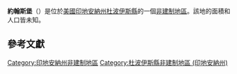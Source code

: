 {{noteTA
|G1=USState
|G2=地名
|G3=Unit
}}
{{Infobox settlement
|official_name            = 約翰斯堡
|native_name = Johnsburg
|settlement_type          = [[非建制地區|非建制地區]]
|image_skyline            = 
|imagesize                = 
|pushpin_map              = USA Indiana
|pushpin_label            = 約翰斯堡
|pushpin_label_position   = top
|pushpin_map_caption      = 約翰斯堡在印地安納州的位置
|subdivision_type         = [[世界政區索引|國家]]
|subdivision_type1        = [[美国州份|州份]]
|subdivision_type2        = [[印地安納州行政区划|縣]]
|subdivision_name         = [[美国|美国]]
|subdivision_name1        = [[印地安納州|印地安納州]]
|subdivision_name2        = [[杜波伊斯縣_(印地安納州)|杜波伊斯縣]]
|elevation_ft             = 486
|elevation_m              = 148
|area_total_km2           = 
|area_total_sq_mi         = 
|area_land_km2            = 
|area_land_sq_mi          = 
|area_water_km2           = 
|area_water_sq_mi         = 
|population_as_of         = 2010
|population_footnotes     = 
|population_total         = 
|population_metro         = 
|population_density_km2   = auto
|population_density_sq_mi = auto
|timezone                 = [[北美东部时区|北美东部时区]]
|utc_offset               = -5
|coordinates              = {{coord|38|17|04|N|86|57|20|W|display=inline,title}}
| coor_pinpoint           = 
| coordinates_footnotes   = 
|timezone_DST             = EDT
|utc_offset_DST           = -4
|postal_code_type         = [[美國郵區編號|郵區編號]]
|postal_code              = 47523
|area_code                = {{link-en|电话区号812|Area code 812|812}}
|blank_name = [[地名信息系统|GNIS ID]]
|blank_info = 449677<ref name="GNIS">{{cite gnis|449677|Johnsburg}}</ref>
}}
'''約翰斯堡'''（{{lang-en|Johnsburg}}）是位於[[美國|美國]][[印地安納州|印地安納州]][[杜波伊斯縣_(印地安納州)|杜波伊斯縣]]的一個[[非建制地區|非建制地區]]。該地的面積和人口皆未知。

== 參考文獻 ==
{{reflist}}

{{杜波伊斯縣 (印地安納州)}}

{{DEFAULTSORT:Johnsburg}}
[[Category:印地安納州非建制地區|Category:印地安納州非建制地區]]
[[Category:杜波伊斯縣非建制地區_(印地安納州)|Category:杜波伊斯縣非建制地區 (印地安納州)]]

{{Indiana-geo-stub}}